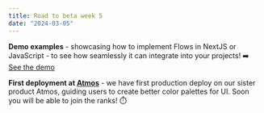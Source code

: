 ```yaml
---
title: Road to beta week 5
date: "2024-03-05"
---
```


**Demo examples** - showcasing how to implement Flows in NextJS or JavaScript - to see how seamlessly it can integrate into your projects! ➡️ [See the demo](https://nextjs.flows.sh)

**First deployment at [Atmos](https://atmos.style)** - we have first production deploy on our sister product Atmos, guiding users to create better color palettes for UI. Soon you will be able to join the ranks! ⏱️
